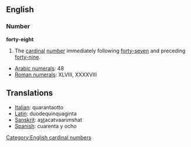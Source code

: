 == English ==
=== Number ===
'''forty-eight'''

#The [[cardinal]] [[number]] immediately following [[forty-seven]] and preceding [[forty-nine]].

*[[w:Arabic Numerals|Arabic numerals]]: 48
*[[w:Roman numerals|Roman numerals]]: XLVIII, XXXXVIII
 
==Translations==
*[[Italian]]: quarantaotto
*[[Latin]]: duodequinquaginta
*[[Sanskrit]]: a<u>st</u>acatvaari''m''shat
*[[Spanish]]: cuarenta y ocho

[[Category:English cardinal numbers]]